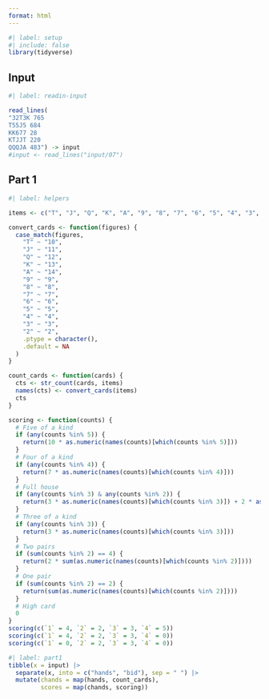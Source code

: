 ```yaml
---
format: html
---
```


```r
#| label: setup
#| include: false
library(tidyverse)
```

## Input

```r
#| label: readin-input

read_lines(
"32T3K 765
T55J5 684
KK677 28
KTJJT 220
QQQJA 483") -> input
#input <- read_lines("input/07")
```


## Part 1

```r
#| label: helpers

items <- c("T", "J", "Q", "K", "A", "9", "8", "7", "6", "5", "4", "3", "2")

convert_cards <- function(figures) {
  case_match(figures,
    "T" ~ "10",
    "J" ~ "11",
    "Q" ~ "12",
    "K" ~ "13",
    "A" ~ "14",
    "9" ~ "9",
    "8" ~ "8",
    "7" ~ "7",
    "6" ~ "6",
    "5" ~ "5",
    "4" ~ "4",
    "3" ~ "3",
    "2" ~ "2",
    .ptype = character(),
    .default = NA
  )
}

count_cards <- function(cards) {
  cts <- str_count(cards, items)
  names(cts) <- convert_cards(items)
  cts
}

scoring <- function(counts) {
  # Five of a kind
  if (any(counts %in% 5)) {
    return(10 * as.numeric(names(counts)[which(counts %in% 5)]))
  }
  # Four of a kind
  if (any(counts %in% 4)) {
    return(7 * as.numeric(names(counts)[which(counts %in% 4)]))
  }
  # Full house
  if (any(counts %in% 3) & any(counts %in% 2)) {
    return(3 * as.numeric(names(counts)[which(counts %in% 3)]) + 2 * as.numeric(names(counts)[which(counts %in% 2)]))
  }
  # Three of a kind
  if (any(counts %in% 3)) {
    return(3 * as.numeric(names(counts)[which(counts %in% 3)]))
  }
  # Two pairs
  if (sum(counts %in% 2) == 4) {
    return(2 * sum(as.numeric(names(counts)[which(counts %in% 2)])))
  }
  # One pair
  if (sum(counts %in% 2) == 2) {
    return(sum(as.numeric(names(counts)[which(counts %in% 2)])))
  }
  # High card
  0
}
scoring(c(`1` = 4, `2` = 2, `3` = 3, `4` = 5))
scoring(c(`1` = 4, `2` = 2, `3` = 3, `4` = 0))
scoring(c(`1` = 0, `2` = 2, `3` = 3, `4` = 0))
```

```r
#| label: part1
tibble(x = input) |> 
  separate(x, into = c("hands", "bid"), sep = " ") |> 
  mutate(chands = map(hands, count_cards),
         scores = map(chands, scoring))

```

